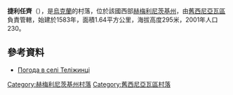{{coord|49|35|42|N|27|32|7|E|scale:100000|display=title}}

'''捷利任齊'''（{{lang-uk|Теліжинці}}），是[[烏克蘭|烏克蘭]]的村落，位於該國西部[[赫梅利尼茨基州|赫梅利尼茨基州]]，由[[舊西尼亞瓦區|舊西尼亞瓦區]]負責管轄，始建於1583年，面積1.64平方公里，海拔高度295米，2001年人口230。

==參考資料==
* [http://weather.in.ua/ua/hmel'nickaja/25924 Погода в селі Теліжинці] {{Wayback|url=http://weather.in.ua/ua/hmel%27nickaja/25924 |date=20111220061205 }}

{{DEFAULTSORT:Теліжинці}}
[[Category:赫梅利尼茨基州村落|Category:赫梅利尼茨基州村落]]
[[Category:舊西尼亞瓦區村落|Category:舊西尼亞瓦區村落]]


{{Khmelnytskyi-geo-stub}}